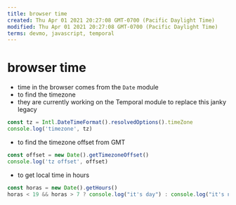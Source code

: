 ```yaml
---
title: browser time
created: Thu Apr 01 2021 20:27:08 GMT-0700 (Pacific Daylight Time)
modified: Thu Apr 01 2021 20:27:08 GMT-0700 (Pacific Daylight Time)
terms: devmo, javascript, temporal
---
```


# browser time

- time in the browser comes from the `Date` module
- to find the timezone
- they are currently working on the Temporal module to replace this janky legacy

```javascript
const tz = Intl.DateTimeFormat().resolvedOptions().timeZone
console.log('timezone', tz)
```

- to find the timezone offset from GMT

```javascript
const offset = new Date().getTimezoneOffset()
console.log('tz offset', offset)
```

- to get local time in hours

```javascript
const horas = new Date().getHours()
horas < 19 && horas > 7 ? console.log("it's day") : console.log("it's night")
```
